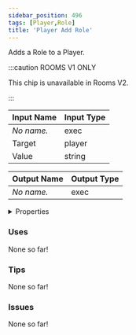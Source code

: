 ```yaml
---
sidebar_position: 496
tags: [Player,Role]
title: 'Player Add Role'
---
```


Adds a Role to a Player.



:::caution ROOMS V1 ONLY

This chip is unavailable in Rooms V2.

:::


<EsbSvg />

| Input Name | Input Type |
|-----------|-----------|
| *No name.* | exec |
| Target | player |
| Value | string |

| Output Name | Output Type |
|-----------|-----------|
| *No name.* | exec |


<details>
  <summary>Properties</summary>
  <div>
    <div>
    <table>
      <thead>
        <tr>
          <th>Is beta required?</th>
          <th>❌</th>
        </tr>
        <tr>
          <th>Is this chip a trolling risk?</th>
          <th>❌</th>
        </tr>
        <tr>
          <th>Is this chip a role assignment risk?</th>
          <th>✅</th>
        </tr>
        <tr>
          <th>Chip UUID</th>
          <th>7b725036-4996-441d-ac54-91ac2c23d6b3</th>
        </tr>
      </thead>
    </table>
    </div>
  </div>
</details>

### Uses

None so far!

### Tips

None so far!

### Issues

None so far!